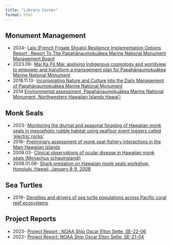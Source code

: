 ```yaml
---
title: "Library Corner"
format: html
---
```


## Monument Management
-   2024- [Lalo (French Frigate Shoals) Resilience Implementation Options Report : Report To The Papahānaumokuākea Marine National Monument Management Board](https://repository.library.noaa.gov/view/noaa/56798)
-   2023.09- [Mai Ka Pō Mai: applying Indigenous cosmology and worldview to empower and transform a management plan for Papahānaumokuākea Marine National Monument](https://repository.library.noaa.gov/view/noaa/60954)
-   2018.11.13- [Incorporating Nature and Culture into the Daily Management of Papahānaumokuākea Marine National Monument](https://usicomos.org/wp-content/uploads/2019/11/Clark-_-Miller-2019-US-ICOMOS-Proceedings.pdf)
-   2014 [Environmental assessment, Papahānaumokuākea Marine National Monument, Northwestern Hawaiian Islands Hawai'i](https://repository.library.noaa.gov/view/noaa/10210/)

## Monk Seals
-   2023- [Monitoring the diurnal and seasonal foraging of Hawaiian monk seals in mesophotic rubble habitat using seafloor event loggers called ‘electric rocks’](https://repository.library.noaa.gov/view/noaa/58463)
-   2016- [Preliminary assessment of monk seal-fishery interactions in the Main Hawaiian Islands](https://repository.library.noaa.gov/view/noaa/12968)
-   2009.03- [Clinical observations of ocular disease in Hawaiian monk seals (Monachus schauinslandi)](https://repository.library.noaa.gov/view/noaa/4171)
-   2008.01.08- [Shark predation on Hawaiian monk seals workshop, Honolulu, Hawaii, January 8-9, 2008](https://repository.library.noaa.gov/view/noaa/21424)

## Sea Turtles
-   2019- [Densities and drivers of sea turtle populations across Pacific coral reef ecosystems](https://repository.library.noaa.gov/view/noaa/24908)

##  Project Reports
-   2023- [Project Report : NOAA Ship Oscar Elton Sette, SE-22-06](https://repository.library.noaa.gov/view/noaa/55664)
-   2022- [Project Report: NOAA Ship Oscar Elton Sette, SE-21-04](https://repository.library.noaa.gov/view/noaa/47712)
